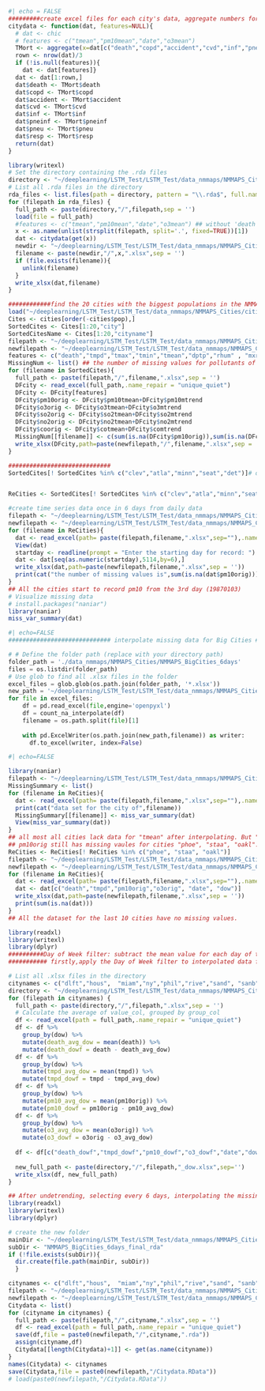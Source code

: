 ```r
#| echo = FALSE
#########create excel files for each city's data, aggregate numbers for death and disease in age categories
citydata <- function(dat, features=NULL){
  # dat <- chic
  # features <- c("tmean","pm10mean","date","o3mean")
  TMort <- aggregate(x=dat[c("death","copd","accident","cvd","inf","pneinf","pneu","resp")],by=dat["date"],FUN=sum)
  rown <- nrow(dat)/3
  if (!is.null(features)){
    dat <- dat[features]}
  dat <- dat[1:rown,]
  dat$death <- TMort$death
  dat$copd <- TMort$copd
  dat$accident <- TMort$accident
  dat$cvd <- TMort$cvd
  dat$inf <- TMort$inf
  dat$pneinf <- TMort$pneinf
  dat$pneu <- TMort$pneu
  dat$resp <- TMort$resp
  return(dat)
}

library(writexl)
# Set the directory containing the .rda files
directory <- "~/deeplearning/LSTM_Test/LSTM_Test/data_nmmaps/NMMAPS_Cities/NMMAPS_Cities_rda"
# List all .rda files in the directory
rda_files <- list.files(path = directory, pattern = "\\.rda$", full.names = F)
for (filepath in rda_files) {
  full_path <- paste(directory,"/",filepath,sep = '')
  load(file = full_path)
  #features <- c("tmean","pm10mean","date","o3mean") ## without 'death' 'copd' 'accident' 'cvd'
  x <- as.name(unlist(strsplit(filepath, split='.', fixed=TRUE))[1])
  dat <- citydata(get(x))
  newdir <- "~/deeplearning/LSTM_Test/LSTM_Test/data_nmmaps/NMMAPS_Cities/NMMAPS_Cities_xlsx"
  filename <- paste(newdir,"/",x,".xlsx",sep = '')
  if (file.exists(filename)){
    unlink(filename)
  }
  write_xlsx(dat,filename)
}

############find the 20 cities with the biggest populations in the NMMAPS data
load("~/deeplearning/LSTM_Test/LSTM_Test/data_nmmaps/NMMAPS_Cities/cities.rda")
Cites <- cities[order(-cities$pop),]
SortedCites <- Cites[1:20,"city"]
SortedCitesName <- Cites[1:20,"cityname"]
filepath <- "~/deeplearning/LSTM_Test/LSTM_Test/data_nmmaps/NMMAPS_Cities/NMMAPS_Cities_xlsx"
newfilepath <- "~/deeplearning/LSTM_Test/LSTM_Test/data_nmmaps/NMMAPS_Cities/NMMAPS_BigCities"
features <- c("death","tmpd","tmax","tmin","tmean","dptp","rhum" , "mxrh", "mnrh" ,"pm10mean", "pm10median",  "pm10meanmax","pm10tmean","pm10mtrend", "o3mean" ,     "o3median","o3meanmax","o3tmean","o3mtrend", "so2mean" ,"so2median",  "so2meanmax" ,"so2tmean","so2mtrend", "no2mean"    , "no2median",   "no2meanmax","no2tmean","no2mtrend",  "comean","comedian" ,   "comeanmax" ,"cotmean","comtrend",  "date", "dow")
MissingNum <- list() ## the number of missing values for pollutants of each city
for (filename in SortedCites){
  full_path <- paste(filepath,"/",filename,".xlsx",sep = '')
  DFcity <- read_excel(full_path,.name_repair = "unique_quiet")
  DFcity <- DFcity[features]
  DFcity$pm10orig <- DFcity$pm10tmean+DFcity$pm10mtrend
  DFcity$o3orig <- DFcity$o3tmean+DFcity$o3mtrend
  DFcity$so2orig <- DFcity$so2tmean+DFcity$so2mtrend
  DFcity$no2orig <- DFcity$no2tmean+DFcity$no2mtrend
  DFcity$coorig <- DFcity$cotmean+DFcity$comtrend
  MissingNum[[filename]] <- c(sum(is.na(DFcity$pm10orig)),sum(is.na(DFcity$o3orig)),sum(is.na(DFcity$so2orig)),sum(is.na(DFcity$no2orig)),sum(is.na(DFcity$coorig)))
  write_xlsx(DFcity,path=paste(newfilepath,"/",filename,".xlsx",sep = '') )
}

#############################
SortedCites[! SortedCites %in% c("clev","atla","minn","seat","det")]# delete the cities with too much missing values for O3


ReCities <- SortedCites[! SortedCites %in% c("clev","atla","minn","seat","det","chic","denv")]#ReCities are cities that have pm10 records once every 6 days

#create time series data once in 6 days from daily data
filepath <- "~/deeplearning/LSTM_Test/LSTM_Test/data_nmmaps/NMMAPS_Cities/NMMAPS_BigCities/"
newfilepath <- "~/deeplearning/LSTM_Test/LSTM_Test/data_nmmaps/NMMAPS_Cities/NMMAPS_BigCities_6days/"
for (filename in ReCities){
  dat <- read_excel(path= paste(filepath,filename,".xlsx",sep=""),.name_repair = "unique_quiet") 
  View(dat)
  startday <- readline(prompt = "Enter the starting day for record: ")
  dat <- dat[seq(as.numeric(startday),5114,by=6),]
  write_xlsx(dat,path=paste(newfilepath,filename,".xlsx",sep = ''))
  print(cat("the number of missing values is",sum(is.na(dat$pm10orig))))
}
## All the cities start to record pm10 from the 3rd day (19870103)
# Visualize missing data
# install.packages("naniar")
library(naniar)
miss_var_summary(dat)
```
```python
#| echo=FALSE
############################# interpolate missing data for Big Cities #######################

# # Define the folder path (replace with your directory path)
folder_path = './data_nmmaps/NMMAPS_Cities/NMMAPS_BigCities_6days'
files = os.listdir(folder_path)
# Use glob to find all .xlsx files in the folder
excel_files = glob.glob(os.path.join(folder_path, '*.xlsx'))
new_path = '~/deeplearning/LSTM_Test/LSTM_Test/data_nmmaps/NMMAPS_Cities/NMMAPS_BigCities_6days_interpolated'
for file in excel_files:
    df = pd.read_excel(file,engine='openpyxl')
    df = count_na_interpolate(df)
    filename = os.path.split(file)[1]
    
    with pd.ExcelWriter(os.path.join(new_path,filename)) as writer:
      df.to_excel(writer, index=False)

```

```r
#| echo=FALSE

library(naniar)
filepath <- "~/deeplearning/LSTM_Test/LSTM_Test/data_nmmaps/NMMAPS_Cities/NMMAPS_BigCities_6days_interpolated/"
MissingSummary <- list()
for (filename in ReCities){
  dat <- read_excel(path= paste(filepath,filename,".xlsx",sep=""),.name_repair = "unique_quiet") 
  print(cat("data set for the city of",filename))
  MissingSummary[[filename]] <- miss_var_summary(dat)
  View(miss_var_summary(dat))
}
## all most all cities lack data for "tmean" after interpolating. But "tmpd"(temperature mean of max and min) don't lack data.
## pm10orig still has missing vaules for cities "phoe", "staa", "oakl". So these three cities are removed.
ReCities <- ReCities[! ReCities %in% c("phoe", "staa", "oakl")]
filepath <- "~/deeplearning/LSTM_Test/LSTM_Test/data_nmmaps/NMMAPS_Cities/NMMAPS_BigCities_6days_interpolated/"
newfilepath <- "~/deeplearning/LSTM_Test/LSTM_Test/data_nmmaps/NMMAPS_Cities/NMMAPS_BigCities_6days_final/"
for (filename in ReCities){
  dat <- read_excel(path= paste(filepath,filename,".xlsx",sep=""),.name_repair = "unique_quiet") 
  dat <- dat[c("death","tmpd","pm10orig","o3orig", "date", "dow")]
  write_xlsx(dat,path=paste(newfilepath,filename,".xlsx",sep = ''))
  print(sum(is.na(dat)))
}
## All the dataset for the last 10 cities have no missing values.
```

```r
library(readxl)
library(writexl)
library(dplyr)
##########Day of Week filter: subtract the mean value for each day of the week
########### firstly,apply the Day of Week filter to interpolated data for 10 big cities, then apply the High-Pass filter

# List all .xlsx files in the directory
citynames <- c("dlft","hous",  "miam","ny","phil","rive","sand", "sanb", "sanj", "la" )
directory <- "~/deeplearning/LSTM_Test/LSTM_Test/data_nmmaps/NMMAPS_Cities/NMMAPS_BigCities_6days_final"
for (filepath in citynames) {
  full_path <- paste(directory,"/",filepath,".xlsx",sep = '')
  # Calculate the average of value_col, grouped by group_col
  df <- read_excel(path = full_path,.name_repair = "unique_quiet")
  df <- df %>%
    group_by(dow) %>%
    mutate(death_avg_dow = mean(death)) %>%  
    mutate(death_dowf = death - death_avg_dow)
  df <- df %>%
    group_by(dow) %>%
    mutate(tmpd_avg_dow = mean(tmpd)) %>%
    mutate(tmpd_dowf = tmpd - tmpd_avg_dow)
  df <- df %>%
    group_by(dow) %>%
    mutate(pm10_avg_dow = mean(pm10orig)) %>%
    mutate(pm10_dowf = pm10orig - pm10_avg_dow)
  df <- df %>%
    group_by(dow) %>%
    mutate(o3_avg_dow = mean(o3orig)) %>%
    mutate(o3_dowf = o3orig - o3_avg_dow)
  
  df <- df[c("death_dowf","tmpd_dowf","pm10_dowf","o3_dowf","date","dow")]
  
  new_full_path <- paste(directory,"/",filepath,"_dow.xlsx",sep='')
  write_xlsx(df, new_full_path)
}

```
```r
## After undetrending, selecting every 6 days, interpolating the missing ones from the US 10-city dataset, convert the .xlsx files of city data in the folder "NMMAPS_BigCities_6days_final" into .rda files and place them in the folder "NMMAPS_BigCities_6days_final_rda"
library(readxl)
library(writexl)
library(dplyr)

# create the new folder
mainDir <- "~/deeplearning/LSTM_Test/LSTM_Test/data_nmmaps/NMMAPS_Cities"
subDir <- "NMMAPS_BigCities_6days_final_rda"
if (!file.exists(subDir)){
  dir.create(file.path(mainDir, subDir))
  } 

citynames <- c("dlft","hous",  "miam","ny","phil","rive","sand", "sanb", "sanj", "la" )
filepath <- "~/deeplearning/LSTM_Test/LSTM_Test/data_nmmaps/NMMAPS_Cities/NMMAPS_BigCities_6days_final"
newfilepath <- "~/deeplearning/LSTM_Test/LSTM_Test/data_nmmaps/NMMAPS_Cities/NMMAPS_BigCities_6days_final_rda"
Citydata <- list()
for (cityname in citynames) {
  full_path <- paste(filepath,"/",cityname,".xlsx",sep = '')
  df <- read_excel(path = full_path,.name_repair = "unique_quiet")
  save(df,file = paste0(newfilepath,"/",cityname,".rda"))
  assign(cityname,df)
  Citydata[[length(Citydata)+1]] <- get(as.name(cityname))
}
names(Citydata) <- citynames
save(Citydata,file = paste0(newfilepath,"/Citydata.RData"))
# load(paste0(newfilepath,"/Citydata.RData"))
```

